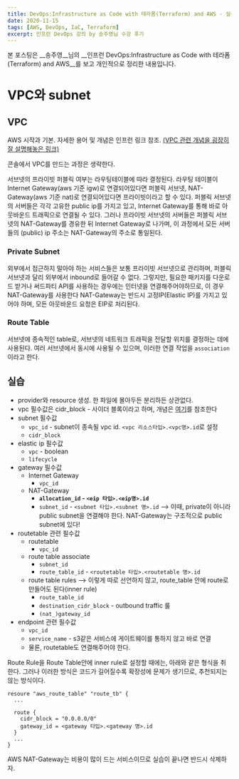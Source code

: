 ```yaml
---
title: DevOps:Infrastructure as Code with 테라폼(Terraform) and AWS - 실습편
date: 2020-11-15
tags: [AWS, DevOps, IaC, Terraform]
excerpt: 인프런 DevOps 강의 by 송주영님 수강 후기
---
```

본 포스팅은 __송주영__님의 __인프런 DevOps:Infrastructure as Code with 테라폼(Terraform) and AWS__를 보고 개인적으로 정리한 내용입니다.



#

# VPC와 subnet

## VPC

AWS 시작과 기본. 자세한 용어 및 개념은 인프런 링크 참조.
[(VPC 관련 개념을 굉장히 잘 설명해놓은 링크)](https://www.google.com/search?q=VPC%EB%9E%80&oq=VPC%EB%9E%80&aqs=chrome..69i57j69i59j0i5i30l3j69i61.2327j0j9&sourceid=chrome&ie=UTF-8)

콘솔에서 VPC를 만드는 과정은 생략한다.

<Info>
서브넷의 프라이빗 퍼블릭 여부는 라우팅테이블에 따라 결정된다.
라우팅 테이블이 Internet Gateway(aws 기준 igw)로 연결되어있다면 퍼블릭 서브넷,
NAT-Gateway(aws 기준 nat)로 연결되어있다면 프라이빗이라고 할 수 있다.
</Info>

<Info>
퍼블릭 서브넷의 서버들은 각각 고유한 public ip를 가지고 있고, Internet Gateway를 통해 바로 아웃바운드 트래픽으로 연결될 수 있다.
그러나 프라이빗 서브넷의 서버들은 퍼블릭 서브넷의 NAT-Gateway를 경유한 뒤 Internet Gateway로 나가며,
이 과정에서 모든 서버들의 (public) ip 주소는 NAT-Gateway의 주소로 통일된다.
</Info>

### Private Subnet

외부에서 접근하지 말아야 하는 서비스들은 보통 프라이빗 서브넷으로 관리하며, 퍼블릭 서브넷과 달리 외부에서 inbound로 들어갈 수 없다.
그렇지만, 필요한 패키지를 다운로드 받거나 써드파티 API를 사용하는 경우에는 인터넷을 연결해주어야하므로, 이 경우 NAT-Gateway를 사용한다
NAT-Gateway는 반드시 고정IP(Elastic IP)를 가지고 있어야 하며, 모든 아웃바운드 요청은 EIP로 처리된다.

### Route Table

서브넷에 종속적인 table로, 서브넷의 네트워크 트래픽을 전달할 위치를 결정하는 데에 사용된다.
여러 서브넷에서 동시에 사용될 수 있으며, 이러한 연결 작업을 `association`이라고 한다.


## 실습

* provider와 resource 생성. 한 파일에 몰아두든 분리하든 상관없다.
* vpc 필수값은 cidr_block - 사이더 블록이라고 하며, 개념은 [여기](https://needjarvis.tistory.com/573)를 참조한다
* subnet 필수값
  * `vpc_id` - subnet이 종속될 vpc id. `<vpc 리소스타입>.<vpc명>.id`로 설정
  * `cidr_block`
* elastic ip 필수값
  * `vpc` - boolean
  * `lifecycle`
* gateway 필수값
  * Internet Gateway
    * `vpc_id`
  * NAT-Gateway
    * __`allocation_id` - `<eip 타입>.<eip명>.id`__
    * `subnet_id` - `<subnet 타입>.<subnet 명>.id` --> 이때, private이 아니라 public subnet을 연결해야 한다. NAT-Gateway는 구조적으로 public subnet에 있다!
* routetable 관련 필수값
  * routetable
    * `vpc_id`
  * route table associate
    * `subnet_id`
    * `route_table_id` - `<routetable 타입>.<routetable 명>.id`
  * route table rules --> 이렇게 따로 선언하지 않고, route_table 안에 route로 만들어도 된다(inner rule)
    * `route_table_id`
    * `destination_cidr_block` - outbound traffic 룰
    * `(nat_)gateway_id`
* endpoint 관련 필수값
  * `vpc_id`
  * `service_name` - s3같은 서비스에 게이트웨이를 통하지 않고 바로 연결
  * 물론, routetable도 연결해주어야 한다.


<Info>
Route Rule을 Route Table안에 inner rule로 설정할 때에는, 아래와 같은 형식을 취한다.
그러나 이러한 방식은 코드가 길어질수록 확장성에 문제가 생기므로, 추천되지는 않는 방식이다.
</Info>

```shell
resoure "aws_route_table" "route_tb" {
  ...

  route {
    cidr_block = "0.0.0.0/0"
    gateway_id = <gateway 타입>.<gateway 명>.id
  }
  ...
}

```

<Warning>
AWS NAT-Gateway는 비용이 많이 드는 서비스이므로 실습이 끝나면 반드시 삭제하자.
</Warning>